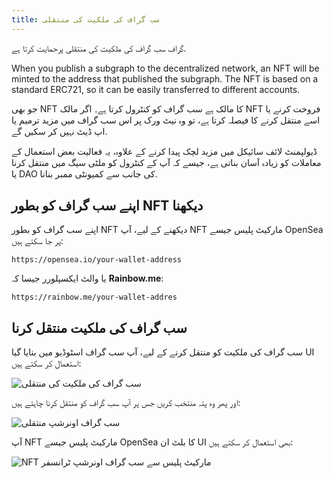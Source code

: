 ```yaml
---
title: سب گراف کی ملکیت کی منتقلی
---
```


گراف سب گراف کی ملکیت کی منتقلی پرحمایت کرتا ہے.

When you publish a subgraph to the decentralized network, an NFT will be minted to the address that published the subgraph. The NFT is based on a standard ERC721, so it can be easily transferred to different accounts.

جو بھی NFT کا مالک ہے سب گراف کو کنٹرول کرتا ہے۔ اگر مالک NFT فروخت کرنے یا اسے منتقل کرنے کا فیصلہ کرتا ہے، تو وہ نیٹ ورک پر اس سب گراف میں مزید ترمیم یا اپ ڈیٹ نہیں کر سکیں گے.

ڈیولپمنٹ لائف سائیکل میں مزید لچک پیدا کرنے کے علاوہ، یہ فعالیت بعض استعمال کے معاملات کو زیادہ آسان بناتی ہے، جیسے کہ آپ کے کنٹرول کو ملٹی سیگ میں منتقل کرنا یا DAO کی جانب سے کمیونٹی ممبر بنانا.

## اپنے سب گراف کو بطور NFT دیکھنا

اپنے سب گراف کو بطور NFT دیکھنے کے لیے، آپ NFT مارکیٹ پلیس جیسے OpenSea پر جا سکتے ہیں:

```
https://opensea.io/your-wallet-address
```

یا والٹ ایکسپلورر جیسا کہ **Rainbow.me**:

```
https://rainbow.me/your-wallet-addres
```

## سب گراف کی ملکیت منتقل کرنا

سب گراف کی ملکیت کو منتقل کرنے کے لیے، آپ سب گراف اسٹوڈیو میں بنایا گیا UI استعمال کر سکتے ہیں:

![سب گراف کی ملکیت کی منتقلی](/img/subgraph-ownership-transfer-1.png)

اور پھر وہ پتہ منتخب کریں جس پر آپ سب گراف کو منتقل کرنا چاہتے ہیں:

![سب گراف اونرشپ منتقلی](/img/subgraph-ownership-transfer-2.png)

آپ NFT مارکیٹ پلیس جیسے OpenSea کا بلٹ ان UI بھی استعمال کر سکتے ہیں:

![NFT مارکیٹ پلیس سے سب گراف اونرشپ ٹرانسفر](/img/subgraph-ownership-transfer-nft-marketplace.png)
